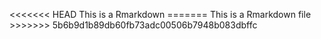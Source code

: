 <<<<<<< HEAD
This is a Rmarkdown
=======
This is a Rmarkdown file
>>>>>>> 5b6b9d1b89db60fb73adc00506b7948b083dbffc

